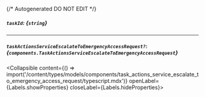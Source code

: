 {/* Autogenerated DO NOT EDIT  */}

##### `taskId`: *{`string`}*

---
##### `taskActionsServiceEscalateToEmergencyAccessRequest?`: *{`components.TaskActionsServiceEscalateToEmergencyAccessRequest`}*
<Collapsible content={() => import('/content/types/models/components/task_actions_service_escalate_to_emergency_access_request/typescript.mdx')} openLabel={Labels.showProperties} closeLabel={Labels.hideProperties}>
</Collapsible>


